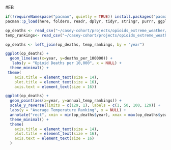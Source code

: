 #EB

```r
if(!requireNamespace("pacman", quietly = TRUE)) install.packages("pacman")
pacman::p_load(here, folders, readr, dplyr, tidyr, stringr, purrr, ggplot2, ggmap, sf, tigris, tidyverse, sp, readr, data.table)
```

```r

op_deaths <- read_csv("~/casey-cohort/projects/opioids_extreme_weather/data/op_deaths_since1999.csv")
temp_rankings<- read_csv("~/casey-cohort/projects/opioids_extreme_weather/data/temp_rankings_since1999.csv")

```

```r

op_deaths <- left_join(op_deaths, temp_rankings, by = "year")

ggplot(op_deaths) +
  geom_line(aes(x=year, y=deaths_per_100000)) +
   labs(y = "Opioid Deaths per 10,000", x = NULL) +
  theme_minimal() +
 theme(
    axis.title = element_text(size = 14),
    plot.title = element_text(size = 16),
    axis.text = element_text(size = 16)) 

```

```r
  
ggplot(op_deaths) + 
  geom_point(aes(x=year, y=annual_temp_rankings)) + 
  scale_y_reverse(limits = c(129, 1), labels = c(1, 50, 100, 129)) + 
  labs(y = "Average Temperature Ranking", x = NULL) + 
  annotate("rect", xmin = min(op_deaths$year), xmax = max(op_deaths$year), ymin = 1, ymax = 10, fill = "red", alpha = 0.2) + 
  theme_minimal() +
  theme(
    axis.title = element_text(size = 14), 
    plot.title = element_text(size = 16),
    axis.text = element_text(size = 16) 
  )

```

